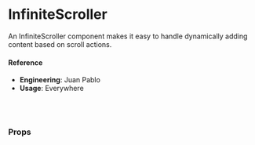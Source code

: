 
<Meta
  title="🛠 Utilities/UI Interactive/InfiniteScroller"
  component={InfiniteScroller}
/>

# InfiniteScroller

An InfiniteScroller component makes it easy to handle dynamically adding content based on scroll actions.

<Preview>
  <Story name="default">
    <StoryComponent />
  </Story>
</Preview>

#### Reference

- **Engineering**: Juan Pablo
- **Usage**: Everywhere

<br />
<br />

### Props

<Props of={InfiniteScroller} />
